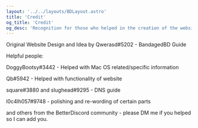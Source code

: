 ---
layout: '../../layouts/BDLayout.astro'
title: 'Credit'
og_title: 'Credit'
og_desc: 'Recognition for those who helped in the creation of the website. Thank you!'
---


Original Website Design and Idea by Qwerasd#5202 - <ExternalLink href="https://bd.zerebos.com" > BandagedBD Guide </ExternalLink>

Helpful people:

DoggyBootsy#3442 - Helped with Mac OS related/specific information

Qb#5942 - Helped with functionality of website

square#3880 and slughead#9295 - DNS guide

l0c4lh057#9748 - polishing and re-wording of certain parts

and others from the BetterDiscord community - please DM me if you helped so I can add you.
